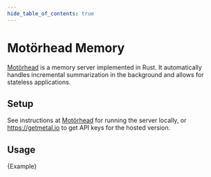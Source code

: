 ```yaml
---
hide_table_of_contents: true
---
```



# Motörhead Memory

[Motörhead](https://github.com/getmetal/motorhead) is a memory server implemented in Rust. It automatically handles incremental summarization in the background and allows for stateless applications.

## Setup

See instructions at [Motörhead](https://github.com/getmetal/motorhead) for running the server locally, or https://getmetal.io to get API keys for the hosted version.

## Usage


<CodeBlock language="typescript">{Example}</CodeBlock>
